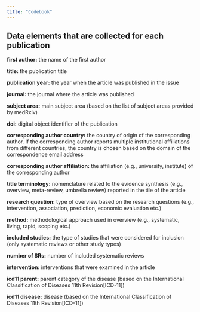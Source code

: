 ```yaml
---
title: "Codebook"
---
```




## Data elements that are collected for each publication


**first author:** the name of the first author

**title:** the publication title 

**publication year:** the year when the article was published in the issue

**journal:** the journal where the article was published

**subject area:** main subject area (based on the list of subject areas provided by medRxiv)

**doi:** digital object identifier of the publication 

**corresponding author country:** the country of origin of the corresponding author. If the corresponding author reports multiple institutional affiliations from different countries, the country is chosen based on the domain of the correspondence email address

**corresponding author affiliation:** the affiliation (e.g., university, institute) of the corresponding author

**title terminology:** nomenclature related to the evidence synthesis (e.g., overview, meta-review, umbrella review) reported in the tile of the article

**research question:** type of overview based on the research questions (e.g., intervention, association, prediction, economic evaluation etc.)

**method:** methodological approach used in overview (e.g., systematic, living, rapid, scoping etc.)

**included studies:** the type of studies that were considered for inclusion (only systematic reviews or other study types)

**number of SRs:** number of included systematic reviews

**intervention:** interventions that were examined in the article

**icd11 parent:** parent category of the disease (based on the International Classification of Diseases 11th Revision[ICD-11]) 

**icd11 disease:** disease (based on the International Classification of Diseases 11th Revision[ICD-11])
